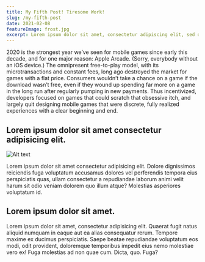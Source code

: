 ```yaml
---
title: My Fifth Post! Tiresome Work!
slug: /my-fifth-post
date: 2021-02-08
featureImage: frost.jpg
excerpt: Lorem ipsum dolor sit amet, consectetur adipiscing elit, sed do eiusmod tempor incididunt ut labore et dolore magna aliqua. Ut enim ad minim veniam, quis nostrud exercitation ullamco laboris nisi ut aliquip ex ea commodo consequat. Duis aute irure dolor in...
---
```


2020 is the strongest year we’ve seen for mobile games since early this decade, and for one major reason: Apple Arcade. (Sorry, everybody without an iOS device.) The omnipresent free-to-play model, with its microtransactions and constant fees, long ago destroyed the market for games with a flat price. Consumers wouldn’t take a chance on a game if the download wasn’t free, even if they wound up spending far more on a game in the long run after regularly pumping in new payments. Thus incentivized, developers focused on games that could scratch that obsessive itch, and largely quit designing mobile games that were discrete, fully realized experiences with a clear beginning and end.

## Lorem ipsum dolor sit amet consectetur adipisicing elit.

![Alt text](./frost.jpg)

Lorem ipsum dolor sit amet consectetur adipisicing elit. Dolore dignissimos reiciendis fuga voluptatum accusamus dolores vel perferendis tempora eius perspiciatis quas, ullam consectetur a repudiandae laborum animi velit harum sit odio veniam dolorem quo illum atque? Molestias asperiores voluptatum id.

## Lorem ipsum dolor sit amet.

Lorem ipsum dolor sit amet, consectetur adipisicing elit. Quaerat fugit natus aliquid numquam in eaque aut ea alias consequatur rerum. Tempore maxime ex ducimus perspiciatis. Saepe beatae repudiandae voluptatum eos modi, odit provident, doloremque temporibus impedit eius nemo molestiae vero ex! Fuga molestias ad non quae cum. Dicta, quo. Fuga?
